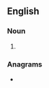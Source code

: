 {{also|backseats}}
==English==

===Noun===
{{head|en|noun plural form}}

# {{plural of|back seat|lang=en}}

===Anagrams===
* {{anagrams|en|seatbacks}}